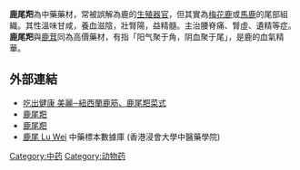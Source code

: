 {{medical}}
'''鹿尾羓'''為中藥藥材，常被誤解為鹿的[[生殖器官|生殖器官]]，但其實為[[梅花鹿|梅花鹿]]或[[馬鹿|馬鹿]]的尾部組織。其性溫味甘咸，養血滋陰，壯腎陽，益精髓。主治腰脊痛、腎虛、遺精等症。'''鹿尾羓'''與[[鹿茸|鹿茸]]同為高價藥材，有指「阳气聚于角，阴血聚于尾」，是鹿的血氣精華。

==外部連結==
* [http://www.openrice.com/info/special_feature/cny/ea/ea_cny.html 吃出健康 美麗─紐西蘭鹿筋、鹿尾羓菜式] {{Wayback|url=http://www.openrice.com/info/special_feature/cny/ea/ea_cny.html |date=20111116030003 }}
* [http://www.euyansang.com/tc/index.php/products/tcm-herbs/deer-tail 鹿尾羓]{{dead link|date=2018年5月 |bot=InternetArchiveBot |fix-attempted=yes }}
* [http://www.hanghing1960.com.hk/ingredient/main/9 鹿尾羓] {{Wayback|url=http://www.hanghing1960.com.hk/ingredient/main/9 |date=20110426064121 }}
* [http://libproject.hkbu.edu.hk/was40/detail?channelid=44273&searchword=herb_id=D00280 鹿尾 Lu Wei] {{Wayback|url=http://libproject.hkbu.edu.hk/was40/detail?channelid=44273&searchword=herb_id=D00280 |date=20141129023549 }} 中藥標本數據庫 (香港浸會大學中醫藥學院) {{zh-hant}}{{en}}

[[Category:中药|Category:中药]]
[[Category:动物药|Category:动物药]]